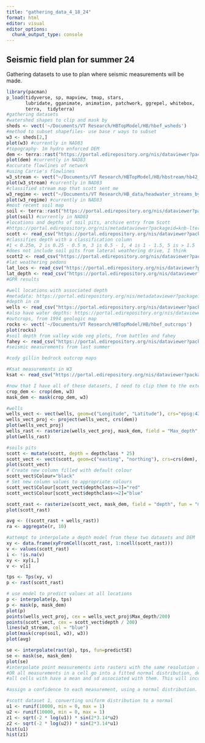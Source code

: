 ```yaml
---
title: "gathering_data_4_18_24"
format: html
editor: visual
editor_options: 
  chunk_output_type: console
---
```


## Seismic field plan for summer 24


Gathering datasets to use to plan where seismic measurements will be made.

```r
library(pacman)
p_load(tidyverse, sp, mapview, tmap, stars,
       lubridate, gganimate, animation, patchwork, ggrepel, whitebox,
       terra,  tidyterra)
#gathering datasets
#watershed shapes to clip and mask by
sheds <- vect('~/Documents/VT Research/HBTopModel/HB/hbef_wsheds')
#method to subset shapefiles- use base r ways to subset
w3 <- sheds[2,]
plot(w3) #currently in NAD83
#topography- 1m hydro enforced DEM
dem <- terra::rast("https://portal.edirepository.org/nis/dataviewer?packageid=knb-lter-hbr.211.2&entityid=6a86dae0381906a86ec617385f11c91f")
plot(dem) #currently in NAD83
#accurate flowlines of network
#using Carrie's flowlines
w3_stream <- vect("~/Documents/VT Research/HBTopModel/HB/hbstream/hb42_master_startend.shp")
plot(w3_stream) #currently in NAD83
#classified stream map that scott sent me
w3_regime <- vect("~/Documents/VT Research/HB_data/headwater_streams_byflowregime/WS3_Streams_Types.shp")
plot(w3_regime) #currently in NAD83
#most recent soil map
soil <- terra::rast("https://portal.edirepository.org/nis/dataviewer?packageid=knb-lter-hbr.380.2&entityid=f083871fa0116b17b7398ca48eac7627")
plot(soil) #currently in NAD83
#locations and depths of soil pits, archive entry from Scott
#https://portal.edirepository.org/nis/metadataviewer?packageid=knb-lter-hbr.210.2
scott <- read_csv("https://portal.edirepository.org/nis/dataviewer?packageid=knb-lter-hbr.210.2&entityid=42d7e94aea392080e7c40877c9a5df83")
#classifies depth with a classification column
#1 < 0.25m, 2 is 0.25 - 0.5 m, 3 is 0.5 - 1, 4 is 1 - 1.5, 5 is > 1.5
#does not include soil pits from lateral weathering drive, I think
scott2 <- read_csv("https://portal.edirepository.org/nis/dataviewer?packageid=knb-lter-hbr.210.2&entityid=71688e053357f602e2b118055ff72c30")
#lat weathering pedons
lat_locs <- read_csv("https://portal.edirepository.org/nis/dataviewer?packageid=knb-lter-hbr.361.3&entityid=bb91029a464278a2e47451aafec435c2")
lat_depth <- read_csv("https://portal.edirepository.org/nis/dataviewer?packageid=knb-lter-hbr.361.3&entityid=cca9cc4a0a7218d0602aede8f3f8697e")
#GPR results

#well locations with associated depth
#metadata: https://portal.edirepository.org/nis/metadataviewer?packageid=knb-lter-hbr.161.4
#depth in cm
wells <- read_csv("https://portal.edirepository.org/nis/dataviewer?packageid=knb-lter-hbr.161.4&entityid=1549ca484d74e547def10197e8c502dc")
#also have water depths: https://portal.edirepository.org/nis/dataviewer?packageid=knb-lter-hbr.161.4&entityid=32a138fa201cbe3b7d6766cadb266cba
#outcrops, from 1994 geologic map
rocks <- vect('~/Documents/VT Research/HBTopModel/HB/hbef_outcrops')
plot(rocks)
#soil depth from valley wide veg plots, from battles and fahey
fahey <- read_csv("https://portal.edirepository.org/nis/dataviewer?packageid=knb-lter-hbr.121.5&entityid=d2a6900ad5470d00dce0d7fa0bca3eec")
#seismic measurements from last summer

#cody gillin bedrock outcrop maps

#Ksat measurements in W3
ksat <- read_csv("https://portal.edirepository.org/nis/dataviewer?packageid=knb-lter-hbr.364.1&entityid=1716abc55e229147fe45d60cbe7a4b65")

```

```r
#now that I have all of these datasets, I need to clip them to the extent of watershed 3
crop_dem <- crop(dem, w3)
mask_dem <- mask(crop_dem, w3)

#wells
wells_vect <- vect(wells, geom=c("Longitude", "Latitude"), crs="epsg:4326", keepgeom=FALSE)
wells_vect_proj <- project(wells_vect, crs(dem))
plot(wells_vect_proj)
wells_rast <- rasterize(wells_vect_proj, mask_dem, field = "Max_depth", fun = "mean")
plot(wells_rast)

#soils pits
scott <- mutate(scott, depth = depthclass * 25)
scott_vect <- vect(scott, geom=c("easting", "northing"), crs=crs(dem), keepgeom=FALSE)
plot(scott_vect)
# Create new column filled with default colour
scott_vect$Colour="black"
# Set new column values to appropriate colours
scott_vect$Colour[scott_vect$depthclass>=3]="red"
scott_vect$Colour[scott_vect$depthclass<=2]="blue"

scott_rast <- rasterize(scott_vect, mask_dem, field = "depth", fun = "mean")
plot(scott_rast)

avg <- ((scott_rast + wells_rast))
ra <- aggregate(r, 10)

#attempt to interpolate a depth model from these two datasets and DEM
xy <- data.frame(xyFromCell(scott_rast, 1:ncell(scott_rast)))
v <- values(scott_rast)
i <- !is.na(v)
xy <- xy[i,]
v <- v[i]

tps <- Tps(xy, v)
p <- rast(scott_rast)

# use model to predict values at all locations
p <- interpolate(p, tps)
p <- mask(p, mask_dem)
plot(p)
points(wells_vect_proj, cex = wells_vect_proj$Max_depth/200)
points(scott_vect, cex = scott_vect$depth / 200)
lines(w3_stream, col = "blue")
plot(mask(crop(soil, w3), w3))
plot(avg)

se <- interpolate(rast(p), tps, fun=predictSE)
se <- mask(se, mask_dem)
plot(se)
#interpolate point measurements into rasters with the same resolution as the DEM
#OR all measurements in a cell go into a fitted normal distribution, describing the depths observed in that cell. By assuming a normal distribution, I can just add the means and sd or the distributions themselves to combine them.
#all cells with have a mean and sd associated with them. This will incorporate uncertainty into the model of soil depth.

#assign a confidence to each measurement, using a normal distribution.

#scott dataset 1, converting uniform distribution to a normal
u1 <- runif(10000, min = 0, max = 1)
u2 <- runif(10000, min = 0, max = 1)
z1 <- sqrt(-2 * log(u1)) * sin(2*3.14*u2)
z2 <- sqrt(-2 * log(u2)) * sin(2*3.14*u1)
hist(u1)
hist(z1)

```


